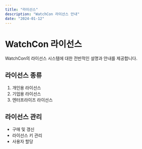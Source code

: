 ```yaml
---
title: "라이선스"
description: "WatchCon 라이선스 안내"
date: "2024-01-12"
---
```


# WatchCon 라이선스

WatchCon의 라이선스 시스템에 대한 전반적인 설명과 안내를 제공합니다.

## 라이선스 종류

1. 개인용 라이선스
2. 기업용 라이선스
3. 엔터프라이즈 라이선스

## 라이선스 관리

- 구매 및 갱신
- 라이선스 키 관리
- 사용자 할당
